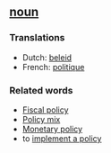 ==[[noun]]==

===Translations===
*Dutch: [[beleid]]
*French: [[politique]]

===Related words===
*[[Fiscal policy]]
*[[Policy mix]]
*[[Monetary policy]]
*to [[implement a policy]]